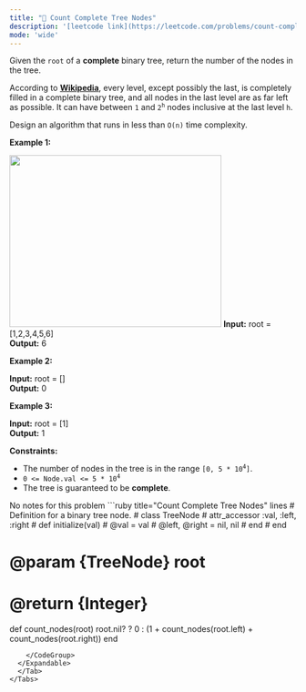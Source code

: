 ```yaml
---
title: "🧩 Count Complete Tree Nodes"
description: '[leetcode link](https://leetcode.com/problems/count-complete-tree-nodes/description/)'
mode: 'wide'
---
```

<Tabs>
  <Tab title="Question" icon="circle-question" iconType="regular">
    <Card>
      <p>Given the <code>root</code> of a <strong>complete</strong> binary tree, return the number of the nodes in the tree.</p>  <p>According to <strong><a href="http://en.wikipedia.org/wiki/Binary_tree#Types_of_binary_trees" target="_blank">Wikipedia</a></strong>, every level, except possibly the last, is completely filled in a complete binary tree, and all nodes in the last level are as far left as possible. It can have between <code>1</code> and <code>2<sup>h</sup></code> nodes inclusive at the last level <code>h</code>.</p>  <p>Design an algorithm that runs in less than&nbsp;<code data-stringify-type="code">O(n)</code>&nbsp;time complexity.</p>   <p><strong class="example">Example 1:</strong></p> <img alt="" src="https://assets.leetcode.com/uploads/2021/01/14/complete.jpg" style="width: 372px; height: 302px;" />  <strong>Input:</strong> root = [1,2,3,4,5,6] <br/> <strong>Output:</strong> 6   <p><strong class="example">Example 2:</strong></p>   <strong>Input:</strong> root = [] <br/> <strong>Output:</strong> 0   <p><strong class="example">Example 3:</strong></p>   <strong>Input:</strong> root = [1] <br/> <strong>Output:</strong> 1    <p><strong>Constraints:</strong></p>  <ul>  <li>The number of nodes in the tree is in the range <code>[0, 5 * 10<sup>4</sup>]</code>.</li>  <li><code>0 &lt;= Node.val &lt;= 5 * 10<sup>4</sup></code></li>  <li>The tree is guaranteed to be <strong>complete</strong>.</li> </ul> 
    </Card>
  </Tab>
  <Tab title="Solution" icon="lightbulb" iconType="regular" >
    <Card>
      No notes for this problem
</Card>
  <Expandable title="code">
    <CodeGroup dropdown>
```ruby title="Count Complete Tree Nodes" lines
# Definition for a binary tree node.
# class TreeNode
#     attr_accessor :val, :left, :right
#     def initialize(val)
#         @val = val
#         @left, @right = nil, nil
#     end
# end

# @param {TreeNode} root
# @return {Integer}
def count_nodes(root)
    root.nil? ? 0 : (1 + count_nodes(root.left) + count_nodes(root.right))
end
```
    </CodeGroup>
  </Expandable>
  </Tab>
</Tabs>